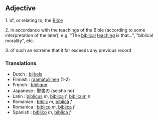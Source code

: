 ==Adjective==

1. of, or relating to, the [[Bible]]

2. in accordance with the teachings of the Bible (according to some interpretation of the later), e.g. "The [[biblical]] [[teaching]] is that...", "biblical morality", etc.

3. of such an extreme that it far exceeds any previous record

===Translations===
* Dutch : [[bijbels]]
* Finnish : [[raamatullinen]] (1-2)
* French : [[biblique]]
* Japanese : 聖書の (seisho no)
* Latin : [[biblicus]] ''m'', [[biblica]] ''f'', [[biblicum]] ''n''
* Romanian : [[biblic]] ''m'', [[biblică]] ''f''
* Romanica : [[biblico]] ''m'', [[biblica]] ''f''
* Spanish : [[biblico]] ''m'', [[biblica]] ''f''